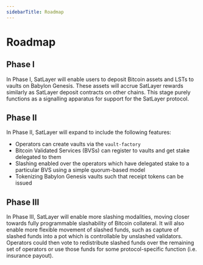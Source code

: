 ```yaml
---
sidebarTitle: Roadmap
---
```



# Roadmap

## Phase I

In Phase I, SatLayer will enable users to deposit Bitcoin assets and LSTs to vaults on Babylon Genesis.
These assets will accrue SatLayer rewards similarly as SatLayer deposit contracts on other chains.
This stage purely functions as a signalling apparatus for support for the SatLayer protocol.

## Phase II

In Phase II, SatLayer will expand to include the following features:

- Operators can create vaults via the `vault-factory`
- Bitcoin Validated Services (BVSs) can register to vaults and get stake delegated to them
- Slashing enabled over the operators which have delegated stake to a particular BVS using a simple quorum-based model
- Tokenizing Babylon Genesis vaults such that receipt tokens can be issued

## Phase III

In Phase III, SatLayer will enable more slashing modalities, moving closer towards fully programmable slashability of
Bitcoin collateral. It will also enable more flexible movement of slashed funds, such as capture of slashed funds into
a pot which is controllable by unslashed validators. Operators could then vote to redistribute slashed funds over the
remaining set of operators or use those funds for some protocol-specific function (i.e. insurance payout).
